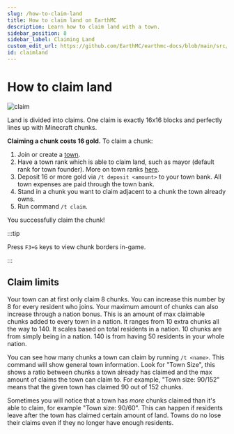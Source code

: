 ```yaml
---
slug: /how-to-claim-land
title: How to claim land on EarthMC
description: Learn how to claim land with a town.
sidebar_position: 8
sidebar_label: Claiming Land
custom_edit_url: https://github.com/EarthMC/earthmc-docs/blob/main/src/docs/claim-land.mdx
id: claimland
---
```

# How to claim land

![claim](/img/f3g.png)

Land is divided into claims. One claim is exactly 16x16 blocks and perfectly lines up with Minecraft chunks. 

**Claiming a chunk costs 16 gold.** To claim a chunk:

1. Join or create a [town](https://earthmc.net/docs/town).
2. Have a town rank which is able to claim land, such as mayor (default rank for town founder). More on town ranks [here](https://earthmc.net/docs/town#town-ranks).  
3. Deposit 16 or more gold via `/t deposit <amount>` to your town bank. All town expenses are paid through the town bank.
4. Stand in a chunk you want to claim adjacent to a chunk the town already owns.
5. Run command `/t claim`.

You successfully claim the chunk!

:::tip

Press `F3+G` keys to view chunk borders in-game.

:::

## Claim limits
Your town can at first only claim 8 chunks. You can increase this number by 8 for every resident who joins. Your maximum amount of chunks can also increase through a nation bonus. This is an amount of max claimable chunks added to every town in a nation. It ranges from 10 extra chunks all the way to 140. It scales based on total residents in a nation. 10 chunks are from simply being in a nation. 140 is from having 50 residents in your whole nation.

You can see how many chunks a town can claim by running `/t <name>`. This command will show general town information. Look for "Town Size", this shows a ratio between chunks a town already has claimed and the max amount of claims the town can claim to. For example, "Town size: 90/152" means that the given town has claimed 90 out of 152 chunks.

Sometimes you will notice that a town has *more* chunks claimed than it's able to claim, for example "Town size: 90/60". This can happen if residents leave after the town has claimed certain amount of land. Towns do no lose their claims even if they no longer have enough residents.
